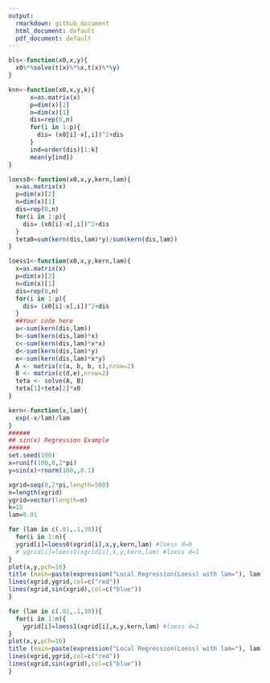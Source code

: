 ```yaml
---
output:
  rmarkdown: github_document
  html_document: default
  pdf_document: default
---
```


```r

bls<-function(x0,x,y){
  x0%*%solve(t(x)%*%x,t(x)%*%y)
}

knn<-function(x0,x,y,k){
      x=as.matrix(x)
      p=dim(x)[2]	
      n=dim(x)[1]        
      dis=rep(0,n)
      for(i in 1:p){
        dis= (x0[i]-x[,i])^2+dis
      }
      ind=order(dis)[1:k]
      mean(y[ind])
}

loess0<-function(x0,x,y,kern,lam){
  x=as.matrix(x)
  p=dim(x)[2]	
  n=dim(x)[1]        
  dis=rep(0,n)
  for(i in 1:p){
    dis= (x0[i]-x[,i])^2+dis
  }
  teta0=sum(kern(dis,lam)*y)/sum(kern(dis,lam))
}

loess1<-function(x0,x,y,kern,lam){
  x=as.matrix(x)
  p=dim(x)[2]	
  n=dim(x)[1]        
  dis=rep(0,n)
  for(i in 1:p){
    dis= (x0[i]-x[,i])^2+dis
  }
  ##Your code here
  a<-sum(kern(dis,lam))
  b<-sum(kern(dis,lam)*x)
  c<-sum(kern(dis,lam)*x*x)
  d<-sum(kern(dis,lam)*y)
  e<-sum(kern(dis,lam)*x*y)
  A <- matrix(c(a, b, b, c),nrow=2)
  B <- matrix(c(d,e),nrow=2)
  teta <- solve(A, B)
  teta[1]+teta[2]*x0
}

kern<-function(x,lam){
  exp(-x/lam)/lam
}
######
## sin(x) Regression Example
######
set.seed(100)
x=runif(100,0,2*pi)
y=sin(x)+rnorm(100,,0.1)

xgrid=seq(0,2*pi,length=500)
n=length(xgrid)
ygrid=vector(length=n)
k=15
lam=0.01

for (lam in c(.01,.1,30)){
  for(i in 1:n){
  ygrid[i]=loess0(xgrid[i],x,y,kern,lam) #loess d=0
  # ygrid[i]=loess1(xgrid[i],x,y,kern,lam) #loess d=1
}
plot(x,y,pch=16)
title (main=paste(expression("Local Regression(Loess) with lam="), lam))
lines(xgrid,ygrid,col=c("red"))
lines(xgrid,sin(xgrid),col=c("blue"))
}

for (lam in c(.01,.1,30)){
  for(i in 1:n){
    ygrid[i]=loess1(xgrid[i],x,y,kern,lam) #loess d=1
}
plot(x,y,pch=16)
title (main=paste(expression("Local Regression(Loess) with lam="), lam))
lines(xgrid,ygrid,col=c("red"))
lines(xgrid,sin(xgrid),col=c("blue"))
}

```